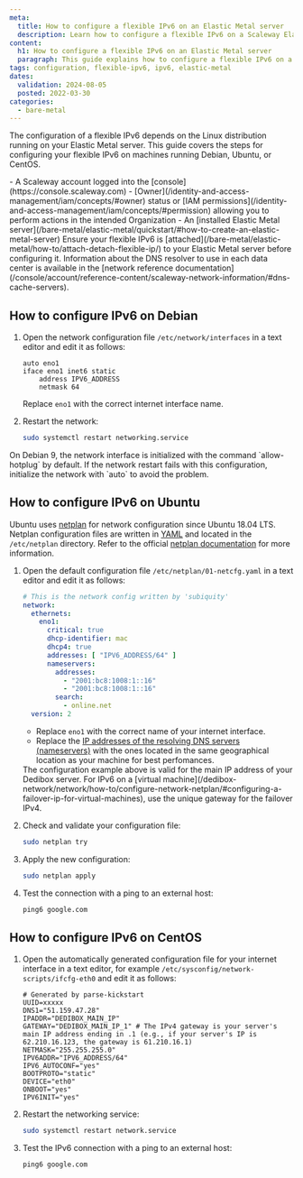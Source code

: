 ```yaml
---
meta:
  title: How to configure a flexible IPv6 on an Elastic Metal server
  description: Learn how to configure a flexible IPv6 on a Scaleway Elastic Metal server.
content:
  h1: How to configure a flexible IPv6 on an Elastic Metal server
  paragraph: This guide explains how to configure a flexible IPv6 on a Scaleway Elastic Metal server.
tags: configuration, flexible-ipv6, ipv6, elastic-metal
dates:
  validation: 2024-08-05
  posted: 2022-03-30
categories:
  - bare-metal
---
```


The configuration of a flexible IPv6 depends on the Linux distribution running on your Elastic Metal server. This guide covers the steps for configuring your flexible IPv6 on machines running Debian, Ubuntu, or CentOS.

<Macro id="requirements" />
- A Scaleway account logged into the [console](https://console.scaleway.com)
- [Owner](/identity-and-access-management/iam/concepts/#owner) status or [IAM permissions](/identity-and-access-management/iam/concepts/#permission) allowing you to perform actions in the intended Organization
- An [installed Elastic Metal server](/bare-metal/elastic-metal/quickstart/#how-to-create-an-elastic-metal-server)

<Message type="note">
  Ensure your flexible IPv6 is [attached](/bare-metal/elastic-metal/how-to/attach-detach-flexible-ip/) to your Elastic Metal server before configuring it.
</Message>

<Message type="tip">
  Information about the DNS resolver to use in each data center is available in the [network reference documentation](/console/account/reference-content/scaleway-network-information/#dns-cache-servers).
</Message>

## How to configure IPv6 on Debian

1. Open the network configuration file `/etc/network/interfaces` in a text editor and edit it as follows:
    ```plaintext
    auto eno1
    iface eno1 inet6 static
        address IPV6_ADDRESS
        netmask 64
    ```
    Replace `eno1` with the correct internet interface name.

2. Restart the network:
    ```bash
    sudo systemctl restart networking.service
    ```

<Message type="tip">
  On Debian 9, the network interface is initialized with the command `allow-hotplug` by default. If the network restart fails with this configuration, initialize the network with `auto` to avoid the problem.
</Message>

## How to configure IPv6 on Ubuntu

Ubuntu uses [netplan](https://netplan.io) for network configuration since Ubuntu 18.04 LTS. Netplan configuration files are written in [YAML](https://yaml.org) and located in the `/etc/netplan` directory. Refer to the official [netplan documentation](https://netplan.readthedocs.io/en/stable/examples/) for more information.

1. Open the default configuration file `/etc/netplan/01-netcfg.yaml` in a text editor and edit it as follows:
    ```yaml
    # This is the network config written by 'subiquity'
    network:
      ethernets:
        eno1:
          critical: true
          dhcp-identifier: mac
          dhcp4: true
          addresses: [ "IPV6_ADDRESS/64" ]
          nameservers:
            addresses:
              - "2001:bc8:1008:1::16"
              - "2001:bc8:1008:1::16"
            search:
              - online.net
      version: 2
    ```
    - Replace `eno1` with the correct name of your internet interface.
    - Replace the [IP addresses of the resolving DNS servers (nameservers)](/console/account/reference-content/scaleway-network-information/#dns-cache-servers) with the ones located in the same geographical location as your machine for best perfomances.

    <Message type="note">
      The configuration example above is valid for the main IP address of your Dedibox server. For IPv6 on a [virtual machine](/dedibox-network/network/how-to/configure-network-netplan/#configuring-a-failover-ip-for-virtual-machines), use the unique gateway for the failover IPv4.
    </Message>

2. Check and validate your configuration file:
    ```bash
    sudo netplan try
    ```

3. Apply the new configuration:
    ```bash
    sudo netplan apply
    ```

4. Test the connection with a ping to an external host:
    ```bash
    ping6 google.com
    ```

## How to configure IPv6 on CentOS

1. Open the automatically generated configuration file for your internet interface in a text editor, for example `/etc/sysconfig/network-scripts/ifcfg-eth0` and edit it as follows:
    ```plaintext
    # Generated by parse-kickstart
    UUID=xxxxx
    DNS1="51.159.47.28"
    IPADDR="DEDIBOX_MAIN_IP"
    GATEWAY="DEDIBOX_MAIN_IP_1" # The IPv4 gateway is your server's main IP address ending in .1 (e.g., if your server's IP is 62.210.16.123, the gateway is 61.210.16.1)
    NETMASK="255.255.255.0"
    IPV6ADDR="IPV6_ADDRESS/64"
    IPV6_AUTOCONF="yes"
    BOOTPROTO="static"
    DEVICE="eth0"
    ONBOOT="yes"
    IPV6INIT="yes"
    ```

2. Restart the networking service:
    ```bash
    sudo systemctl restart network.service
    ```

3. Test the IPv6 connection with a ping to an external host:
    ```bash
    ping6 google.com
    ```